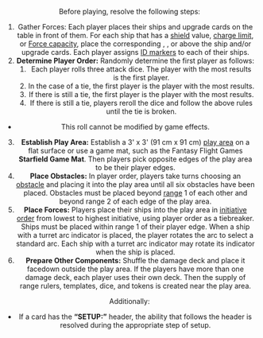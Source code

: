 <Header title="setup"/>

Before playing, resolve the following steps:

1. Gather Forces: Each player places their ships and upgrade cards on the
table in front of them. For each ship that has a [shield](/article/Charge) value, [charge limit](/article/Limit), or
[Force capacity](/article/Charge), place the corresponding <Shield/>, <Charge/>, or <Forcepower/> above the ship and/or
upgrade cards. Each player assigns [ID markers](/article/Id_Marker) to each of their ships.
2. **Determine Player Order:** Randomly determine the first player as
follows:
    1. Each player rolls three attack dice. The player with the most <Crit/> results
    is the first player.
    2. In the case of a tie, the first player is the player with the most <Focus/>
    results.
    3. If there is still a tie, the first player is the player with the most <Hit/>
    results.
    4. If there is still a tie, players reroll the dice and follow the above rules
    until the tie is broken.
* This roll cannot be modified by game effects.

3. **Establish Play Area:** Establish a 3' x 3' (91 cm x 91 cm) [play area](/article/Play_Area)
on a flat surface or use a game mat, such as the Fantasy Flight Games
**Starfield Game Mat**. Then players pick opposite edges of the play
area to be their player edges.
4. **Place Obstacles:** In player order, players take turns choosing an
[obstacle](/article/Obstacles) and placing it into the play area until all six obstacles have been
placed. Obstacles must be placed beyond [range](/article/Range) 1 of each other and
beyond range 2 of each edge of the play area.
5. **Place Forces:** Players place their ships into the play area in [initiative
order](/article/Initiative) from lowest to highest initiative, using player order as a tiebreaker.
Ships must be placed within range 1 of their player edge. When a ship
with a turret arc indicator is placed, the player rotates the arc to select a
standard arc. Each ship with a turret arc indicator may rotate its indicator
when the ship is placed.
6. **Prepare Other Components:** Shuffle the damage deck and place it
facedown outside the play area. If the players have more than one damage
deck, each player uses their own deck.
Then the supply of range rulers, templates, dice, and tokens is created
near the play area.

Additionally:

* If a card has the **“SETUP:”** header, the ability that follows the header is
resolved during the appropriate step of setup.